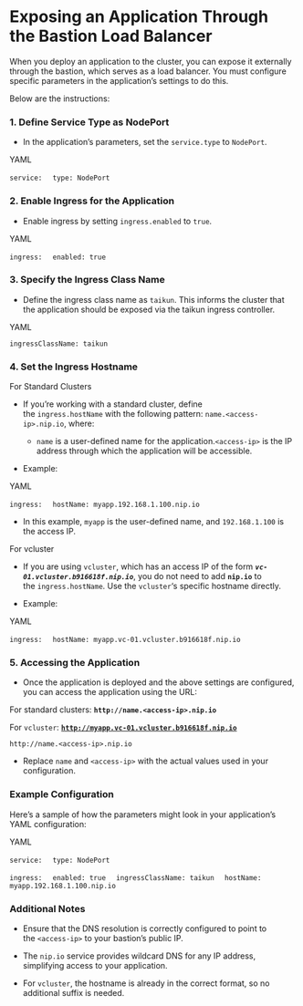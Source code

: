 # Exposing an Application Through the Bastion Load Balancer

When you deploy an application to the cluster, you can expose it externally through the bastion, which serves as a load balancer. You must configure specific parameters in the application’s settings to do this.

Below are the instructions:

### 1. Define Service Type as NodePort

* In the application’s parameters, set the `service.type` to `NodePort`.

YAML

`service:`
`  type: NodePort`

### 2. Enable Ingress for the Application

* Enable ingress by setting `ingress.enabled` to `true`.

YAML

`ingress:`
`  enabled: true`

### 3. Specify the Ingress Class Name

* Define the ingress class name as `taikun`. This informs the cluster that the application should be exposed via the taikun ingress controller.

YAML

`ingressClassName: taikun`

### 4. Set the Ingress Hostname

For Standard Clusters

* If you’re working with a standard cluster, define the `ingress.hostName` with the following pattern: `name.<access-ip>.nip.io`, where:

  * `name` is a user-defined name for the application.`<access-ip>` is the IP address through which the application will be accessible.



* Example:

YAML

`ingress:`
`  hostName: myapp.192.168.1.100.nip.io`

* In this example, `myapp` is the user-defined name, and `192.168.1.100` is the access IP.

For vcluster

* If you are using `vcluster`, which has an access IP of the form ***`vc-01.vcluster.b916618f.nip.io`***, you do not need to add **`nip.io`** to the `ingress.hostName`. Use the `vcluster`‘s specific hostname directly.



* Example:

YAML

`ingress:`
`  hostName: myapp.vc-01.vcluster.b916618f.nip.io`

### 5. Accessing the Application

* Once the application is deployed and the above settings are configured, you can access the application using the URL:

For standard clusters: **`http://name.<access-ip>.nip.io`**

For `vcluster`: [**`http://myapp.vc-01.vcluster.b916618f.nip.io`**](http://myapp.vc-01.vcluster.b916618f.nip.io)

`http://name.<access-ip>.nip.io`

* Replace `name` and `<access-ip>` with the actual values used in your configuration.

### Example Configuration

Here’s a sample of how the parameters might look in your application’s YAML configuration:

YAML

`service:`
`  type: NodePort`

`ingress:`
`  enabled: true`
`  ingressClassName: taikun`
`  hostName: myapp.192.168.1.100.nip.io`

### Additional Notes

* Ensure that the DNS resolution is correctly configured to point to the `<access-ip>` to your bastion’s public IP.

* The `nip.io` service provides wildcard DNS for any IP address, simplifying access to your application.

* For `vcluster`, the hostname is already in the correct format, so no additional suffix is needed.